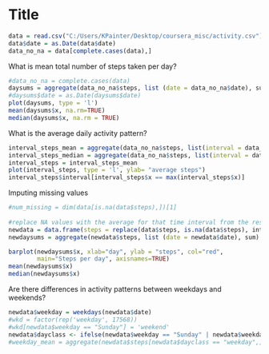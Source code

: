 Title
========================================================


```r
data = read.csv("C:/Users/KPainter/Desktop/coursera_misc/activity.csv")
data$date = as.Date(data$date)
data_no_na = data[complete.cases(data),]

```

What is mean total number of steps taken per day?

```r
#data_no_na = complete.cases(data)
daysums = aggregate(data_no_na$steps, list (date = data_no_na$date), sum)
#daysums$date = as.Date(daysums$date)
plot(daysums, type = 'l')
mean(daysums$x, na.rm=TRUE)
median(daysums$x, na.rm = TRUE)
```

What is the average daily activity pattern?

```r
interval_steps_mean = aggregate(data_no_na$steps, list(interval = data_no_na$interval), mean)
interval_steps_median = aggregate(data_no_na$steps, list(interval = data_no_na$interval), median)
interval_steps = interval_steps_mean
plot(interval_steps, type = 'l', ylab= "average steps")
interval_steps$interval[interval_steps$x == max(interval_steps$x)]
```

Imputing missing values

```r
#num_missing = dim(data[is.na(data$steps),])[1]
      
#replace NA values with the average for that time interval from the rest of the dataset
newdata = data.frame(steps = replace(data$steps, is.na(data$steps), interval_steps$x), date = data$date, interval = data$interval)
newdaysums = aggregate(newdata$steps, list (date = newdata$date), sum)

barplot(newdaysums$x, xlab="day", ylab = "steps", col="red", 
        main="Steps per day", axisnames=TRUE)
mean(newdaysums$x)
median(newdaysums$x)

```

Are there differences in activity patterns between weekdays and weekends?

```r
newdata$weekday = weekdays(newdata$date)
#wkd = factor(rep('weekday', 17568))
#wkd[newdata$weekday == "Sunday"] = 'weekend'
newdata$dayclass <- ifelse(newdata$weekday == "Sunday" | newdata$weekday == "Saturday", c("weekend"), c("weekday"))
#weekday_mean = aggregate(newdata$steps[newdata$dayclass == "weekday",], list(interval = newdata$interval[newdata$dayclass == "weekday",]), mean)



```
